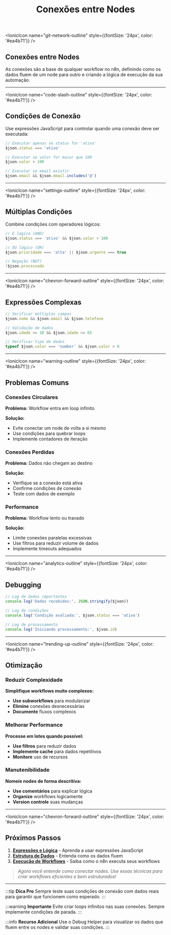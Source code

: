 ﻿---
sidebar_position: 4
title: Conexões entre Nodes
description: Como conectar nodes e criar fluxos de dados no n8n
keywords: [conexões, nodes, workflow, fluxo de dados, automação]
---


<IonicIcon name="git-network-outline" style={{fontSize: '24px', color: '#ea4b71'}} />

## Conexões entre Nodes

As conexões são a base de qualquer workflow no n8n, definindo como os dados fluem de um node para outro e criando a lógica de execução da sua automação.

---

<IonicIcon name="code-slash-outline" style={{fontSize: '24px', color: '#ea4b71'}} />

## Condições de Conexão

Use expressões JavaScript para controlar quando uma conexão deve ser executada:

```javascript
// Executar apenas se status for 'ativo'
$json.status === 'ativo'

// Executar se valor for maior que 100
$json.valor > 100

// Executar se email existir
$json.email && $json.email.includes('@')
```

---

<IonicIcon name="settings-outline" style={{fontSize: '24px', color: '#ea4b71'}} />

## Múltiplas Condições

Combine condições com operadores lógicos:

```javascript
// E lógico (AND)
$json.status === 'ativo' && $json.valor > 100

// OU lógico (OR)
$json.prioridade === 'alta' || $json.urgente === true

// Negação (NOT)
!$json.processado
```

---

<IonicIcon name="chevron-forward-outline" style={{fontSize: '24px', color: '#ea4b71'}} />

## Expressões Complexas

```javascript
// Verificar múltiplos campos
$json.nome && $json.email && $json.telefone

// Validação de dados
$json.idade >= 18 && $json.idade <= 65

// Verificar tipo de dados
typeof $json.valor === 'number' && $json.valor > 0
```

---

<IonicIcon name="warning-outline" style={{fontSize: '24px', color: '#ea4b71'}} />

## Problemas Comuns

### Conexões Circulares

**Problema:** Workflow entra em loop infinito

**Solução:**
- Evite conectar um node de volta a si mesmo
- Use condições para quebrar loops
- Implemente contadores de iteração

### Conexões Perdidas

**Problema:** Dados não chegam ao destino

**Solução:**
- Verifique se a conexão está ativa
- Confirme condições de conexão
- Teste com dados de exemplo

### Performance

**Problema:** Workflow lento ou travado

**Solução:**
- Limite conexões paralelas excessivas
- Use filtros para reduzir volume de dados
- Implemente timeouts adequados

---

<IonicIcon name="analytics-outline" style={{fontSize: '24px', color: '#ea4b71'}} />

## Debugging

```javascript
// Log de dados importantes
console.log('Dados recebidos:', JSON.stringify($json))

// Log de condições
console.log('Condição avaliada:', $json.status === 'ativo')

// Log de processamento
console.log('Iniciando processamento:', $json.id)
```

---

<IonicIcon name="trending-up-outline" style={{fontSize: '24px', color: '#ea4b71'}} />

## Otimização

### Reduzir Complexidade

**Simplifique workflows muito complexos:**

- **Use subworkflows** para modularizar
- **Elimine** conexões desnecessárias
- **Documente** fluxos complexos

### Melhorar Performance

**Processe em lotes quando possível:**

- **Use filtros** para reduzir dados
- **Implemente cache** para dados repetitivos
- **Monitore** uso de recursos

### Manutenibilidade

**Nomeie nodes de forma descritiva:**

- **Use comentários** para explicar lógica
- **Organize** workflows logicamente
- **Version controle** suas mudanças

---

<IonicIcon name="chevron-forward-outline" style={{fontSize: '24px', color: '#ea4b71'}} />

## Próximos Passos

1. **[Expressões e Lógica](./expressoes)** - Aprenda a usar expressões JavaScript
2. **[Estrutura de Dados](./data/data-structure)** - Entenda como os dados fluem
3. **[Execução de Workflows](./execucao)** - Saiba como o n8n executa seus workflows

> *Agora você entende como conectar nodes. Use essas técnicas para criar workflows eficientes e bem estruturados!*

---

:::tip **Dica Pro**
Sempre teste suas condições de conexão com dados reais para garantir que funcionem como esperado.
:::

:::warning **Importante**
Evite criar loops infinitos nas suas conexões. Sempre implemente condições de parada.
:::

:::info **Recurso Adicional**
Use o Debug Helper para visualizar os dados que fluem entre os nodes e validar suas condições.
:::
